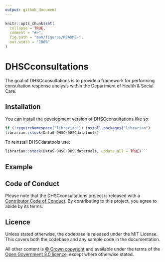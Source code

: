 ```yaml
---
output: github_document
---
```


<!-- README.md is generated from README.Rmd. Please edit that file -->

```r
knitr::opts_chunk$set(
  collapse = TRUE,
  comment = "#>",
  fig.path = "man/figures/README-",
  out.width = "100%"
)
```

# DHSCconsultations

<!-- badges: start -->
<!-- badges: end -->

The goal of DHSCconsultations is to provide a framework for performing consultation response analysis within the Department of Health & Social Care.

## Installation

You can install the development version of DHSCconsultations like so:

``` r
if (!requireNamespace("librarian")) install.packages("librarian")
librarian::stock(DataS-DHSC/DHSCdatatools)
```

To reinstall DHSCdatatools use:

``` r
librarian::stock(DataS-DHSC/DHSCdatatools, update_all = TRUE)```
```

## Example

## Code of Conduct

Please note that the DHSCconsultations project is released with a [Contributor Code of Conduct](https://contributor-covenant.org/version/2/1/CODE_OF_CONDUCT.html). By contributing to this project, you agree to abide by its terms.

## Licence

Unless stated otherwise, the codebase is released under the MIT License. This covers both the codebase and any sample code in the documentation.

All other content is [© Crown copyright](http://www.nationalarchives.gov.uk/information-management/re-using-public-sector-information/uk-government-licensing-framework/crown-copyright/) and available under the terms of the [Open Government 3.0 licence](https://www.nationalarchives.gov.uk/doc/open-government-licence/version/3/), except where otherwise stated.
